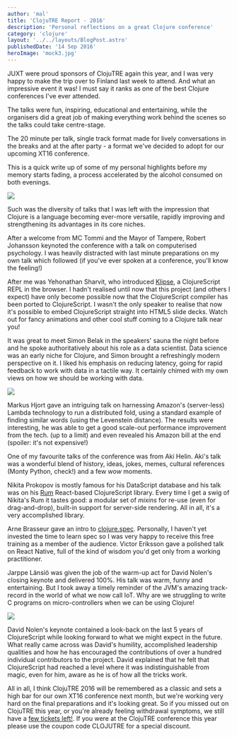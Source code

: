 ```yaml
---
author: 'mal'
title: 'ClojuTRE Report - 2016'
description: 'Personal reflections on a great Clojure conference'
category: 'clojure'
layout: '../../layouts/BlogPost.astro'
publishedDate: '14 Sep 2016'
heroImage: 'mock3.jpg'
---
```



JUXT were proud sponsors of ClojuTRE again this year, and I was very
happy to make the trip over to Finland last week to attend. And what an
impressive event it was! I must say it ranks as one of the best Clojure
conferences I've ever attended.

The talks were fun, inspiring, educational and entertaining, while the
organisers did a great job of making everything work behind the scenes
so the talks could take centre-stage.

The 20 minute per talk, single track format made for lively
conversations in the breaks and at the after party - a format we've
decided to adopt for our upcoming XT16 conference.

This is a quick write up of some of my personal highlights before my
memory starts fading, a process accelerated by the alcohol consumed on
both evenings.


<Image src={ba} />

Such was the diversity of talks that I was left with the impression that
Clojure is a language becoming ever-more versatile, rapidly improving
and strengthening its advantages in its core niches.

After a welcome from MC Tommi and the Mayor of Tampere, Robert Johansson
keynoted the conference with a talk on computerised psychology. I was
heavily distracted with last minute preparations on my own talk which
followed (if you've ever spoken at a conference, you'll know the
feeling!)

After me was Yehonathan Sharvit, who introduced
[Klipse](http://blog.klipse.tech/clojure/2016/03/17/klipse.html), a
ClojureScript REPL in the browser. I hadn't realised until now that this
project (and others I expect) have only become possible now that the
ClojureScript compiler has been ported to ClojureScript. I wasn't the
only speaker to realise that now it's possible to embed ClojureScript
straight into HTML5 slide decks. Watch out for fancy animations and
other cool stuff coming to a Clojure talk near you!

It was great to meet Simon Belak in the speakers\' sauna the night
before and he spoke authoritatively about his role as a data scientist.
Data science was an early niche for Clojure, and Simon brought a
refreshingly modern perspective on it. I liked his emphasis on reducing
latency, going for rapid feedback to work with data in a tactile way. It
certainly chimed with my own views on how we should be working with
data.


<Image src={si} />

Markus Hjort gave an intriguing talk on harnessing Amazon's
(server-less) Lambda technology to run a distributed fold, using a
standard example of finding similar words (using the Levenstein
distance). The results were interesting, he was able to get a good
scale-out performance improvement from the tech. (up to a limit) and
even revealed his Amazon bill at the end (spoiler: it's not expensive!)

One of my favourite talks of the conference was from Aki Helin. Aki's
talk was a wonderful blend of history, ideas, jokes, memes, cultural
references (Monty Python, check!) and a few _wow_ moments.

Nikita Prokopov is mostly famous for his DataScript database and his
talk was on his [Rum](https://github.com/tonsky/rum) React-based
ClojureScript library. Every time I get a swig of Nikita's Rum it tastes
good: a modular set of _mixins_ for re-use (even for drag-and-drop),
built-in support for server-side rendering. All in all, it's a very
accomplished library.

Arne Brasseur gave an intro to
[clojure.spec](http://clojure.org/about/spec). Personally, I haven't yet
invested the time to learn spec so I was very happy to receive this free
training as a member of the audience. Victor Eriksson gave a polished
talk on React Native, full of the kind of wisdom you'd get only from a
working practitioner.

Jarppe Länsiö was given the job of the warm-up act for David Nolen's
closing keynote and delivered 100%. His talk was warm, funny and
entertaining. But I took away a timely reminder of the JVM's amazing
track-record in the world of what we now call IoT. Why are we struggling
to write C programs on micro-controllers when we can be using Clojure!


<Image src={ja} />

David Nolen's keynote contained a look-back on the last 5 years of
ClojureScript while looking forward to what we might expect in the
future. What really came across was David's humility, accomplished
leadership qualities and how he has encouraged the contributions of over
a hundred individual contributors to the project. David explained that
he felt that ClojureScript had reached a level where it was
indistinguishable from magic, even for him, aware as he is of how all
the tricks work.

All in all, I think ClojuTRE 2016 will be remembered as a classic and
sets a high bar for our own XT16 conference next month, but we're
working very hard on the final preparations and it's looking great. So
if you missed out on ClojuTRE this year, or you're already feeling
withdrawal symptoms, we still have a [few tickets
left!](https://juxt.pro/XT16.html). If you were at the ClojuTRE
conference this year please use the coupon code CLOJUTRE for a special
discount.
